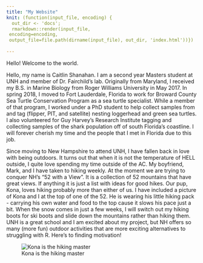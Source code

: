 ```yaml
---
title: "My Website"
knit: (function(input_file, encoding) {
  out_dir <- 'docs';
  rmarkdown::render(input_file,
 encoding=encoding,
 output_file=file.path(dirname(input_file), out_dir, 'index.html'))})
 
---
```

    
Hello! Welcome to the world.

Hello, my name is Caitlin Shanahan. I am a second year Masters student at UNH and member of Dr. Fairchild's lab. Originally from Maryland, I received my B.S. in Marine Biology from Roger Williams University in May 2017. In spring 2018, I moved to Fort Lauderdale, Florida to work for Broward County Sea Turtle Conservation Program as a sea turtle specialist. While a member of that program, I worked under a PhD student to help collect samples from and tag (flipper, PIT, and satellite) nesting loggerhead and green sea turtles. I also volunteered for Guy Harvey's Research Institute tagging and collecting samples of the shark population off of south Florida's coastline. I will forever cherish my time and the people that I met in Florida due to this job. 

Since moving to New Hampshire to attend UNH, I have fallen back in love with being outdoors. It turns out that when it is not the temperature of HELL outside, I quite love spending my time outside of the AC. My boyfriend, Mark, and I have taken to hiking weekly. At the moment we are trying to conquer NH's "52 with a View". It is a collection of 52 mountains that have great views. If anything it is just a list with ideas for good hikes. Our pup, Kona, loves hiking probably more than either of us. I have included a picture of Kona and I at the top of one of the 52. He is wearing his little hiking pack - carrying his own water and food to the top cause it slows his pace just a bit. When the snow comes in just a few weeks, I will switch out my hiking boots for ski boots and slide down the mountains rather than  hiking them. UNH is a great school and I am excited about my project, but NH offers so many (more fun) outdoor activities that are more exciting alternatives to struggling with R. Here's to finding motivation!

![Kona is the hiking master](C:\\Users\\cshan\\Desktop\\UNH\\Fall 21\\Hike with Kona.jpg)